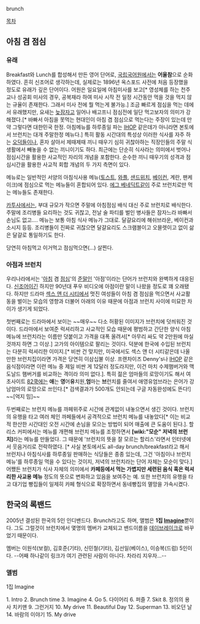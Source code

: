 brunch

[[목차]]
== 아침 겸 점심 ==
=== 유래 ===
Breakfast와 Lunch를 합성해서 만든 영어 단어로, [[국립국어원]]에서는 '''어울참'''으로 순화하였다. 흔히 신조어로 생각하는데, 실제로는 1896년 옥스포드 사전에 처음 등장했을 정도로 유래가 깊은 단어이다. 어원은 일요일에 아침미사를 보고[* 영성체를 하는 천주교나 성공회 미사의 경우, 공복재라 하여 미사 시작 전 일정 시간동안 먹을 것을 먹지 않는 규율이 존재한다. 그래서 미사 전에 뭘 먹는게 불가능.] 조금 빠르게 점심을 먹는 데에서 유래했지만, 요새는 [[늦잠]]자고 일어나 배고프니 점심전에 일단 먹고보자의 의미가 강해졌다.[* 바빠서 아침을 못먹는 현대인이 아침 겸 점심으로 먹는다는 주장이 있는데 만약 그렇다면 대한민국 한정. 아침메뉴를 하루종일 파는 [[IHOP]] 같은데가 아니라면 본토에서 브런치는 대개 주말한정 메뉴다.] 특히 활동 시간대의 특성상 이러한 식사를 자주 하는 [[오덕]]들이나, 혼자 살아서 제때제때 끼니 때우기 심히 귀찮아하는 직장인들의 주말 식생활에서 빼놓을 수 없는 끼니이기도 하다. 최근에는 단순히 식사라는 의미에서 벗어나 점심시간을 활용한 사교적인 자리의 개념을 포함한다. 순수한 끼니 때우기의 성격과 점심시간을 활용한 사교적 회합 개념의 두 가지 측면이 있다.

메뉴로는 일반적인 서양의 아침식사용 메뉴([[토스트]], [[와플]], [[샌드위치]], [[베이컨]], 계란, 팬케이크)에 점심으로 먹는 메뉴들이 혼합되어 있다. [[에그 베네딕트]]같이 주로 브런치로만 먹는 메뉴들도 존재한다.

[[카투사]]에서는, 부대 규모가 작으면 주말에 아침점심 배식 대신 주로 브런치로 배식한다. 주말에 조리병들 요리하는 것도 귀찮고, 전날 술 파티를 벌인 병사들은 잠자느라 바빠서 손님도 없고…. 메뉴는 보통 아침 식사 메뉴가 그대로. 달걀요리에 해쉬브라운, 베이컨과 소시지 등등. 조리병들이 진짜로 귀찮으면 달걀요리도 스크램블이고 오믈렛이고 없이 삶은 달걀로 통일하기도 한다.

당연히 아침먹고 이거먹고 점심먹으면(...) 살찐다.

=== 아점과 브런치 ===
우리나라에서는 '[[아침]] 겸 [[점심]]'의 [[준말]]인 '아점'이라는 단어가 브런치와 완벽하게 대응된다. [[신조어]]이긴 하지만 90년대 푸우 비디오에 아점이란 말이 나왔을 정도로 꽤 오래됐다. 하지만 드라마 [[섹스 앤 더 시티]]에서 멋진 여성들이 아침 겸 점심을 먹으면서 사교활동을 벌이는 모습의 영향과 더불어 아래의 이유 때문에 아점과 브런치 사이에 미묘한 차이가 생기게 되었다.

첫번째로는 드라마에서 보이는 ~~매우~~ 다소 허황된 이미지가 브런치에 덧씌워진 것이다. 드라마에서 보여준 럭셔리하고 사교적인 모습 때문에 평범하고 간단한 양식 아침메뉴에 브런치라는 이름만 덧붙이고 가격을 대폭 올려서[* 아무리 싸도 약 2만원에 마실것까지 하면 그 이상.] 고가의 아이템으로 팔리는 것이다. 덕분에 한국에 수입된 브런치는 다분히 럭셔리한 이미지.[* 비싼 건 맞지만, 미국에서도 섹스 앤 더 시티같은데 나올만한 브런치집이라면 가격은 당연히 이삼십불 이상. 프랜차이즈 Denny's나 [[IHOP]] 같은 음식점이라면 이런 메뉴 중 제일 비싼 게 12달러 정도라지만, 이건 마치 수제햄버거와 맥도날드 햄버거를 비교하는 격이라 의미 없다.]. 특히 젊은 엄마들의 로망이기도 해서 여초사이트 [[82쿡]]에는 '''애'''는 '''영'''어'''유'''치원,'''엄'''마는 '''브'''런치를 줄여서 애영유엄브라는 은어가 강남엄마의 로망으로 쓰인다.[* 검색결과가 500개도 안되는데 구글 자동완성에도 뜬다!] ~~[억지 밈]~~

두번째로는 브런치 메뉴를 까페위주로 시간에 관계없이 내놓으면서 생긴 것이다. 브런치의 유행을 타고 여러 체인 까페들에서 공격적으로 브런치 메뉴를 내놓았다[* 이는 비교적 한산한 시간대인 오전 시간에 손님을 모으는 방법이 되어 매출에 큰 도움이 된다.]. 할리스 커피에서는 메뉴를 개편해 브런치 메뉴를 조정하면서 '''[wiki:"모순" 저녁의 브런치]'''라는 메뉴를 만들었다. 그 때문에 '브런치의 뜻을 잘 모르는 할리스'라면서 인터넷에서 웃음거리로 전락하였다. [* 사실 본토에서도 all-day brunch/breakfast라고 해서 브런치나 아침식사를 하루종일 판매하는 식당들은 종종 있는데, 그건 '아침이나 브런치 메뉴'를 하루종일 먹을 수 있다는 것이지, 저녁의 브런치라는 단어 자체는 모순이 맞다.] 어쨌든 브런치가 식사 자체의 의미에서 '''카페등에서 먹는 가볍지만 세련된 음식 혹은 럭셔리한 사교용 메뉴''' 정도의 뜻으로 변화하고 있음을 보여주는 예. 또한 브런치의 유행을 타고 대기업 빵집들이 일제히 카페 형식으로 확장하면서 동네빵집의 멸망을 가속시켰다.


== 한국의 록밴드 ==

2005년 결성된 한국의 5인 인디밴드다. Brunch라고도 하며, 앨범은 '''1집 [[Imagine]]'''뿐이다. 그도 그럴것이 브런치에서 몇명의 멤버가 교체되고 밴드이름을 [[데이브레이크]]로 바꾸었기 때문이다.

멤버는 이원석(보컬), 김호준(기타), 신민철(기타), 김선일(베이스), 이승복(드럼) 5인이다.
--어째 하나같이 링크가 여기 관련된 사람이 아니다. 차라리 지우자...--
=== 앨범 ===

1집 Imagine

1. Intro
2. Brunch time
3. Imagine
4. Go
5. 다이어리
6. 퍼즐
7. Skit
8. 정의의 용사 치키맨
9. 그런거지
10. My drive
11. Beautiful Day
12. Superman
13. 비오던 날
14. 바람의 이야기
15. My drive
